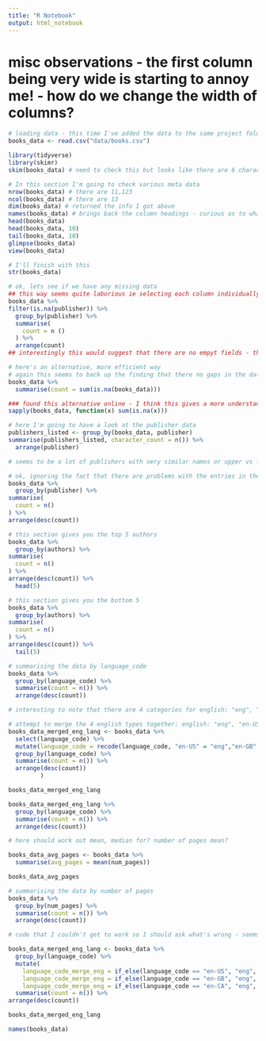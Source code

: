 ```yaml
---
title: "R Notebook"
output: html_notebook
---
```


# misc observations - the first column being very wide is starting to annoy me! - how do we change the width of columns?

```r
# loading data - this time I've added the data to the same project folder but I did also try doing by direction to the file location
books_data <- read.csv("data/books.csv")

library(tidyverse)
library(skimr)
skim(books_data) # need to check this but looks like there are 6 character columns and 7 numeric.  Says no Group variables, not sure what this means.
```

```r
# In this section I'm going to check various meta data
nrow(books_data) # there are 11,123
ncol(books_data) # there are 13
dim(books_data) # returned the info I got above
names(books_data) # brings back the column headings - curious as to what the difference between "rowid" and "bookID" plus "isbn" and "isbn13"?  And what is "language_code" or "text_reviews_count"?  Do we need "rowID"? (remember how important it was in previous work).
head(books_data)
head(books_data, 10)
tail(books_data, 10)
glimpse(books_data)
view(books_data)

# I'll finish with this
str(books_data)
```

```r
# ok, lets see if we have any missing data
## this way seems quite laborious ie selecting each column individually to find if there's any missing data in that column
books_data %>% 
filter(is.na(publisher)) %>% 
  group_by(publisher) %>% 
  summarise(
    count = n ()
  ) %>% 
  arrange(count)
## interestingly this would suggest that there are no empyt fields - though I should have this checked that it actually works

```
```r
# here's an alternative, more efficient way
# again this seems to back up the finding that there no gaps in the data
books_data %>%
  summarise(count = sum(is.na(books_data)))
```

```r
### found this alternative online - I think this gives a more understandible view
sapply(books_data, function(x) sum(is.na(x)))

```

```r
# here I'm going to have a look at the publisher data
publishers_listed <- group_by(books_data, publisher)
summarise(publishers_listed, character_count = n()) %>% 
  arrange(publisher) 

# seems to be a lot of publishers with very similar names or upper vs lower case - are they typos etc? eg Abacus, Abacus Books and Abacus Books (London)
```

```r
# ok, ignoring the fact that there are problems with the entries in the publisher column, here is the weighting of publishers
books_data %>% 
  group_by(publisher) %>% 
summarise(
  count = n()
) %>% 
arrange(desc(count))
```

```r
# this section gives you the top 5 authors
books_data %>% 
  group_by(authors) %>% 
summarise(
  count = n()
) %>% 
arrange(desc(count)) %>% 
  head(5)
```

```r
# this section gives you the bottom 5
books_data %>% 
  group_by(authors) %>% 
summarise(
  count = n()
) %>% 
arrange(desc(count)) %>%
  tail(5)
```

```r
# summarising the data by language_code
books_data %>% 
  group_by(language_code) %>% 
  summarise(count = n()) %>% 
  arrange(desc(count))

# interesting to note that there are 4 categories for english: "eng", "en-US", "en-GB" and "en-CA"
```

```r
# attempt to merge the 4 english types together: english: "eng", "en-US", "en-GB" and "en-CA"
books_data_merged_eng_lang <- books_data %>%
  select(language_code) %>% 
  mutate(language_code = recode(language_code, "en-US" = "eng","en-GB" = "eng", "en-CA" = "eng"),
  group_by(language_code) %>% 
  summarise(count = n()) %>% 
  arrange(desc(count))       
         )

books_data_merged_eng_lang

books_data_merged_eng_lang %>% 
  group_by(language_code) %>% 
  summarise(count = n()) %>% 
  arrange(desc(count))
```

```r
# here should work out mean, median for? number of pages mean?

books_data_avg_pages <- books_data %>% 
  summarise(avg_pages = mean(num_pages))

books_data_avg_pages
```

```r
# summarising the data by number of pages
books_data %>% 
  group_by(num_pages) %>% 
  summarise(count = n()) %>% 
  arrange(desc(count))

```



```r
# code that I couldn't get to work so I should ask what's wrong - seems to be that mutate will only work on 1 (or 2) requests at any one time?)

books_data_merged_eng_lang <- books_data %>%
  group_by(language_code) %>% 
  mutate(
    language_code_merge_eng = if_else(language_code == "en-US", "eng", language_code),
    language_code_merge_eng = if_else(language_code == "en-GB", "eng", language_code), 
    language_code_merge_eng = if_else(language_code == "en-CA", "eng", language_code), .after = language_code) %>% 
  summarise(count = n()) %>% 
arrange(desc(count))

books_data_merged_eng_lang
```

```r
names(books_data)
```

